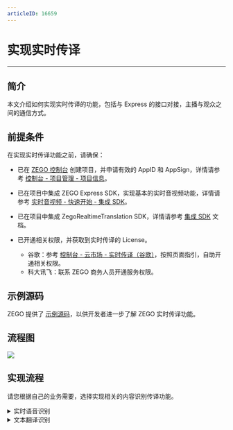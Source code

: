 ```yaml
---
articleID: 16659
---
```

# 实现实时传译

- - -

## 简介

本文介绍如何实现实时传译的功能，包括与 Express 的接口对接，主播与观众之间的通信方式。


## 前提条件

在实现实时传译功能之前，请确保：

- 已在 [ZEGO 控制台](https://console.zego.im) 创建项目，并申请有效的 AppID 和 AppSign，详情请参考 [控制台 - 项目管理 - 项目信息](/console/project-info)。
- 已在项目中集成 ZEGO Express SDK，实现基本的实时音视频功能，详情请参考 [实时音视频 - 快速开始 - 集成 SDK](https://doc-zh.zego.im/article/196)。
- 已在项目中集成 ZegoRealtimeTranslation SDK，详情请参考 [集成 SDK](!ZegoRealtimeTranslation_SDK_Integration) 文档。
- 已开通相关权限，并获取到实时传译的 License。

    - 谷歌：参考 [控制台 - 云市场 - 实时传译（谷歌）](#18971)，按照页面指引，自助开通相关权限。
    - 科大讯飞：联系 ZEGO 商务人员开通服务权限。

## 示例源码

ZEGO 提供了 [示例源码](!ZegoRealtimeTranslation_DownloadDemo)，以供开发者进一步了解 ZEGO 实时传译功能。

## 流程图

![](http://doc.oa.zego.im/Pics/ZegoRealtimeTranslation/ZegoRealtimeTranslation_Sequence_diagram.png)

## 实现流程

请您根据自己的业务需要，选择实现相关的内容识别传译功能。

<details class="zg-primary">
    <summary>实时语音识别</summary>

#### 1 初始化 Express SDK

1. 创建界面。根据场景需要，为您的项目展示实时传译的用户界面，推荐您在项目中添加如下元素：

    - 主播的视频窗口
    - 语音识别结果的窗口
    - 识别结果翻译后的窗口
    - 设置项(服务商，语言等)

2. 在项目中引入 ZEGO Express 头文件。

    ```Objective-C
    // 引入 ZegoExpressEngine.h 头文件
    #import <ZegoExpressEngine/ZegoExpressEngine.h>
    ``` 

3. 创建引擎。调用 ZEGO Express SDK 的 [createEngineWithProfile](/article/api?doc=Express_Video_SDK_API~objective-c_ios~class~ZegoExpressEngine#create-engine-with-profile-event-handler) 接口，将申请到的 AppID 和 AppSign 分别传入参数“appID”和“appSign”，创建引擎单例对象。注册回调，可将实现了 ZegoEventHandler 的对象（例如 “self”）传入参数 “eventHandler”。
   
    ```Objective-C
    // 创建引擎
    - (void)createEngine {
        ZegoEngineProfile *profile = [[ZegoEngineProfile alloc] init];
        // 请通过官网注册获取，格式为：1234567890
        profile.appID = <#appID#>;
        // 请通过官网注册获取，格式为：@"0123456789012345678901234567890123456789012345678901234567890123"（共64个字符）
        profile.appSign = <#appSign#>;
        // 指定使用直播场景 (请根据实际情况填写适合你业务的场景)
        profile.scenario = ZegoScenarioDefault;
        // 创建引擎，并注册 self 为 eventHandler 回调。不需要注册回调的话，eventHandler 参数可以传 nil，后续可调用 "-setEventHandler:" 方法设置回调
        [ZegoExpressEngine createEngineWithProfile:profile eventHandler:self];
    }   
    ```

#### 2 登录房间

调用 [loginRoom](/article/api?doc=Express_Video_SDK_API~objective-c_ios~class~ZegoExpressEngine#login-room-user) 接口登录房间。如果房间不存在，调用该接口时会创建并登录此房间。roomID 和 user 的参数由您本地生成，但是需要满足以下条件：

- 同一个 AppID 内，需保证 “roomID” 全局唯一。
- 同一个 AppID 内，需保证 “userID” 全局唯一，建议开发者将 “userID” 与自己业务的账号系统进行关联。

```Objective-C
// 登录房间
// 创建用户对象，ZegoUser 的构造方法 initWithUserID “userID” 与 “userName” 不能为 “nil”，否则会导致登录房间失败。
// userID 由您本地生成,需保证 “userID” 全局唯一。
ZegoUser *user = [[ZegoUser alloc] initWithUserID:userID userName:userName];
// 只有传入 “isUserStatusNotify” 参数取值为 “YES” 的 ZegoRoomConfig，才能收到 onRoomUserUpdate 回调。
ZegoRoomConfig *config = [[ZegoRoomConfig alloc] init];
config.isUserStatusNotify = YES;
// 登录房间
[self.engine loginRoom:roomId user:user config:config callback:^(int errorCode, NSDictionary * _Nonnull extendedData) {
    if (callback) {
        callback(errorCode, extendedData);
    }
}];
```


<a name="step3"></a>

#### 3 初始化 ZegoRealtimeTranslation SDK

1. 导入 ZegoRealtimeTranslation SDK 的头文件。

    ```Objective-C
    #import <ZegoRealtimeTranslation/ZegoRealtimeTranslation.h>
    ```

2. 在使用 ZegoRealtimeTranslation SDK 功能前，必须先进行初始化。

    ```Objective-C
    self.realtimeTranslation = [ZegoRealtimeTranslation getInstance]; 
    int ret = [self.realtimeTranslation init:license];
    if (ret != ZegoRealtimeTranslationErrorSuccess) {
        // 初始化错误处理
    }
    // 设置事件处理的代理
    [self.realtimeTranslation setRealtimeTranslationHandler:self];
    ```

#### 4 开始推流

登录房间后如果是主播需要开始推流，设置声音采集的参数。同时设置声音采集的回调接口，把声音数据传给 ZegoRealtimeTranslation SDK。

```Objective-C
// 开始推流
[self.engine startPublishingStream:streamID];
ZegoAudioFrameParam *audioFrameParam = [[ZegoAudioFrameParam alloc] init];
// 设置采集声音的参数，必须sampleRate是16k，单声道格式
audioFrameParam.sampleRate = ZegoAudioSampleRate16K;
audioFrameParam.channel = ZegoAudioChannelMono;
[self.engine startAudioDataObserver:ZegoAudioDataCallbackBitMaskCaptured param:audioFrameParam];
```
在 [ZegoAudioDataHandler](/article/api?doc=Express_Video_SDK_API~objective-c_ios~protocol~ZegoAudioDataHandler) 的回调方法 [onCapturedAudioData](/article/api?doc=Express_Video_SDK_API~objective-c_ios~protocol~ZegoAudioDataHandler#on-captured-audio-data-data-length-param) 中，获取到的原始音频数据，发送给实时传译 SDK。

``` Objective-C
- (void)onCapturedAudioData:(const unsigned char *)data dataLength:(unsigned int)dataLength {
    NSData *sendData = [NSData dataWithBytes:data length:dataLength];
    [[ZegoRealtimeTranslation getInstance] sendSpeechPCM:sendData];
}
```

#### 5 拉流

主播和观众都需要拉流，当有流新增时，进行拉流操作。

```Objective-C
- (void)onRoomStreamUpdate:(ZegoUpdateType)updateType streamList:(NSArray<ZegoStream *> *)streamList extendedData:(NSDictionary *)extendedData roomID:(NSString *)roomID {
    ...
    if (updateType == ZegoUpdateTypeAdd) {
        ZegoCanvas *canvas = [[ZegoCanvas alloc] initWithView:self.previewView];
        canvas.viewMode = ZegoViewModeAspectFill;
        [[ZegoExpressEngine sharedEngine] startPlayingStream:stream.streamID canvas:canvas];
    }
}
```

#### 6 解析 SEI 信息

SEI 通道用来传识别和翻译后的文本，此处可以自己定义规则，
Demo 使用的规制是：<br>
"zegoa2ti:{\"username\":\"小明\", \"text\":\"今天天气不错\", \"trans\":\"It's a nice day today\"}"

- "zegoa2ti:" 开头的 SEI 信息表示传入的是识别中的文本。
- "zegoa2td:" 开头的 SEI 信息表示传入的是识别确认最终的文本。
- 后面的内容是个 json 格式的字符串，包括用户名，文本和翻译的内容。

定义两个字符串常量来表示：

```Objective-C
static NSString * const SUBTITLE_RECOGNIZING_TEXT_PREFIX = @"zegoa2ti:";
static NSString * const SUBTITLE_RECOGNIZED_TEXT_PREFIX = @"zegoa2td:";
```

```Objective-C
// zegoEventHandler 对应创建引擎时传的参数
- (void)onPlayerRecvSEI:(NSData *)data streamID:(NSString *)streamID {
   NSString *str = [[NSString alloc] initWithData:data encoding:NSUTF8StringEncoding];
    if ([str hasPrefix:SUBTITLE_RECOGNIZING_TEXT_PREFIX]) {
        NSString *content = [str substringFromIndex:SUBTITLE_RECOGNIZING_TEXT_PREFIX.length];
        // 需要导入头文件 #import <MJExtension/MJExtension.h> 以实现 json 字符串转模型
        RecognizedModel *recogizedModel = [RecognizedModel mj_objectWithKeyValues:content];
        // 可以在屏幕上显示语言识别动态变化的文本以及其对应的翻译结果。
        
    } else if ([str hasPrefix:SUBTITLE_RECOGNIZED_TEXT_PREFIX]) {
        NSString *content = [str substringFromIndex:SUBTITLE_RECOGNIZED_TEXT_PREFIX.length];
        // 需要导入头文件 #import <MJExtension/MJExtension.h> 以实现 json 字符串转模型
        RecognizedModel *recogizedModel = [RecognizedModel mj_objectWithKeyValues:content];
        // 可以在屏幕上显示语言识别出来的最终的文本以及其对应的翻译结果，以替换掉识别中的文本和翻译结果。
    }
}
```

定义的 SEI 数据解析模型。

```Objecitve-C
@interface RecognizedModel : NSObject
// 语音识别出来的文本
@property (nonatomic, copy) NSString *text;
// 用户昵称
@property (nonatomic, copy) NSString *username;
// 翻译的结果
@property (nonatomic, copy) NSString *trans;

@end
```

#### 7 设置实时传译的参数并开启服务

1. 开启实时传译。开启实时传译前需要设置参数，包括服务提供商，源语言和目标语言。

```Objective-C
// 设置语音识别的第三方服务供应商
self.realtimeTranslation.speechToTextService = ZegoRTServiceProviderIflytek;
// 设置文本翻译的第三方服务供应商
self.realtimeTranslation.textTranslationService = ZegoRTServiceProviderIflytek;
// 设置语音识别的源语言
self.realtimeTranslation.sourceSpeechLanguage = ZegoSpeechLanguageZH_CN;
// 设置文本翻译的目标语言
self.realtimeTranslation.targetTranslationLanguage = ZegoTranslationLanguageEN;
// 是否开启文本翻译，开启后可以将识别出来的内容进行翻译
self.realtimeTranslation.enableTranslate = YES;
// 是否开发识别中间结果翻译，开启后将会对识别中的不稳定的结果进行翻译，比较高频
self.realtimeTranslation.enableIntermediaTranslate = YES;

// 开启实时传译服务
int ret = [self.realtimeTranslation startRealtimeTranslation];
if (ret != ZegoRealtimeTranslationErrorSuccess) {
    // 开启失败的出错处理
}
```

2. 识别结果回调。

```Objective-C
@protocol IZegoRealtimeTranslationHandler <NSObject>
/// 当有识别出来的中间结果的文本时，通过此接口来通知
/// - Parameters:
///   - sttText: 语音识别的文本
- (void)onRecognizingText:(NSString * _Nullable)sttText;

/// 当有识别出来的最终结果的文本时，通过此接口来通知
/// - Parameters:
///   - sttText: 语音识别的文本
- (void)onRecognizedText:(NSString * _Nullable)sttText;
/// 当有识别出来的中间结果的文本翻译出结果后，通过此接口来通知
/// - Parameter translatedText: 语音识别的文本翻译后的结果文本
- (void)onRecognizingTranslatedText:(NSString *)translatedText;
/// 当有识别出来的最终文本翻译出结果后，通过此接口来通知
/// - Parameter translatedText: 语音实时识别出来的最终文本翻译后的结果文本
- (void)onRecognizedTranslatedText:(NSString *)translatedText;
/// 错误回调
/// - Parameter error: 错误码
- (void)onError:(int)errorCode;
@end
```

可以在上述回调中将识别中的结果文本和最终的结果文本，通过 SEI 发送给接收方。

下面是识别中的文本通过 SEI 发送使用示例，其它类似：

```Objective-C
- (void)onRecognizingText:(NSString *)sttText {
    RecognizedModel *recognizedModel = [RecognizedModel new];
    recognizedModel.username = <#username#>;  // 填写自己的昵称
    recognizedModel.text = sttText;
    // 需要导入头文件 #import <MJExtension/MJExtension.h> 以模型转 json 字符串
    NSString *jsonStr = [recognizedModel mj_JSONString];
    NSString *content = [SUBTITLE_RECOGNIZING_TEXT_PREFIX stringByAppendingString:jsonStr];
    [[ZegoExpressEngine sharedEngine] sendSEI:[content dataUsingEncoding:NSUTF8StringEncoding]];
}
```

3. 停止实时传译。

```Objective-C
[self.realtimeTranslation stopRealtimeTranslation];
```

<a name="step8"></a>

#### 8 资源回收

1. 反初始化 ZegoRealtimeTranslation SDK。

```Objective-C
[self.realtimeTranslation unInit];
```
如果没有手动调用停止实时传译接口，上面方法内部会调用 stopRealtimeTranslation 方法停止实时传译。

2. 停止推流。

```Objective-C
[[ZegoExpressEngine sharedEngine] stopPublishingStream];
[[ZegoExpressEngine sharedEngine] stopAudioDataObserver];
```

3. 退出房间。调用 ZEGO Express SDK 的 [logoutRoom](/article/api?doc=express-video-sdk_API~objectivec_ios~class~ZegoExpressEngine#logout-room) 接口，退出房间。

```Objective-C
[[ZegoExpressEngine sharedEngine] logoutRoom];
```

4. 销毁引擎。如果退出房间，不需要使用到引擎资源，可以调用 ZEGO Express SDK 的 [destroyEngine](/article/api?doc=express-video-sdk_API~objectivec_ios~class~ZegoExpressEngine#destroy-engine) 接口，销毁引擎。

```Objective-C
[ZegoExpressEngine destroyEngine:^{
}];
```

</details>

<details class="zg-primary">
    <summary>文本翻译识别</summary>

#### 1 初始化 ZegoRealtimeTranslation SDK

1. 导入 ZegoRealtimeTranslation SDK 的头文件。

    ```Objective-C
    #import <ZegoRealtimeTranslation/ZegoRealtimeTranslation.h>
    ```

2. 在使用 ZegoRealtimeTranslation SDK 功能前，必须先进行初始化。

    ```Objective-C
    self.realtimeTranslation = [ZegoRealtimeTranslation getInstance]; 
    int ret = [self.realtimeTranslation init:license];
    if (ret != ZegoRealtimeTranslationErrorSuccess) {
        // 初始化错误处理
    }
    // 设置事件处理的代理
    [self.realtimeTranslation setRealtimeTranslationHandler:self];
    ```

#### 2 纯文本翻译

主持人登录房间并且播放器设置完成后，可以调用 ZegoRealtimeTranslation SDK 的 [translate](@translate) 方法。

```Objective-C
[self.realtimeTranslation translate:inputText service:ZegoThirdPartyServiceProviderIfly fromLanguage:ZegoTranslationLanguageZH_HANS toLanguage:ZegoTranslationLanguageEN callback:^(int errorCode, NSString * _Nullable resultText) {

    if (errorCode != 0) {
        // 翻译出错处理
    } else {
        // 展示翻译的结果
    }
}];
```

#### 3 资源回收

1. 反初始化 ZegoRealtimeTranslation SDK。

```Objective-C
[self.realtimeTranslation unInit];
```
如果没有手动调用停止实时传译接口，上面方法内部会调用 stopRealtimeTranslation 方法停止实时传译。

2. 停止推流。

```Objective-C
[[ZegoExpressEngine sharedEngine] stopPublishingStream];
[[ZegoExpressEngine sharedEngine] stopAudioDataObserver];
```

3. 退出房间。调用 ZEGO Express SDK 的 [logoutRoom](/article/api?doc=express-video-sdk_API~objectivec_ios~class~ZegoExpressEngine#logout-room) 接口，退出房间。

```Objective-C
[[ZegoExpressEngine sharedEngine] logoutRoom];
```

4. 销毁引擎。如果退出房间，不需要使用到引擎资源，可以调用 ZEGO Express SDK 的 [destroyEngine](/article/api?doc=express-video-sdk_API~objectivec_ios~class~ZegoExpressEngine#destroy-engine) 接口，销毁引擎。

```Objective-C
[ZegoExpressEngine destroyEngine:^{
}];
```
</details>
